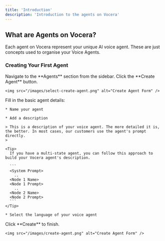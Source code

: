 ```yaml
---
title: 'Introduction'
description: 'Introduction to the agents on Vocera'
---
```


## What are Agents on Vocera?

Each agent on Vocera represent your unique AI voice agent. These are just concepts used to organise your Voice Agents.


### Creating Your First Agent

<Steps>
  <Step title="Navigate to the Agents section">
    Navigate to the **Agents** section from the sidebar.
  </Step>

  <Step title="Click the Create Agent button">
    Click the **Create Agent** button.

    <img src="/images/select-create-agent.png" alt="Create Agent Form" />
  </Step>

  <Step title="Fill in the basic agent details">
    Fill in the basic agent details:

    * Name your agent

    * Add a description

    > This is a description of your voice agent. The more detailed it is, the better. In most cases, our customers use the agent's prompt directly.
    >

    <Tip>
      If you have a multi-state agent, you can follow this approach to build your Vocera agent's description.

      ```
      <System Prompt>
        ..
      <Node 1 Name>
      <Node 1 Prompt>
        ..
      <Node 2 Name>
      <Node 2 Prompt>
      ```
    </Tip>

    * Select the language of your voice agent
  </Step>

  <Step title="Click Create to finish">
    Click **Create** to finish.

    <img src="/images/create-agent.png" alt="Create Agent Form" />
  </Step>
</Steps>

